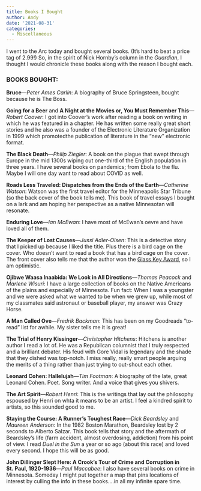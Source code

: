 ```yaml
---
title: Books I Bought
author: Andy
date: '2021-08-31'
categories:
  - Miscellaneous
---
```


I went to the Arc today and bought several books. (It's hard to beat a price tag of 2.99!) So, in the spirit of Nick Hornby's column in the *Guardian*, I thought I would chronicle these books along with the reason I bought each.  

### BOOKS BOUGHT:

**Bruce**&mdash;*Peter Ames Carlin*: A biography of Bruce Springsteen, bought because he is The Boss.

**Going for a Beer** and **A Night at the Movies or, You Must Remember This**&mdash;*Robert Coover*: I got into Coover's work after reading a book on writing in which he was featured in a chapter. He has written some really great short stories and he also was a founder of the Electronic Literature Organization in 1999 which promotedthe publication of literature in the "new" electronic format.

**The Black Death**&mdash;*Philip Ziegler*: A book on the plague that swept through Europe in the mid 1300s wiping out one-third of the English population in three years. I have several books on pandemics; from Ebola to the flu. Maybe I will one day want to read about COVID as well.

**Roads Less Traveled: Dispatches from the Ends of the Earth**&mdash;*Catherine Watson*: Watson was the first travel editor for the Minneapolis Star Tribune (so the back cover of the book tells me). This book of travel essays I bought on a lark and am hoping her perspective as a native Minnesotan will resonate.

**Enduring Love**&mdash;*Ian McEwan*: I have most of McEwan's oevre and have loved all of them.

**The Keeper of Lost Causes**&mdash;*Jussi Adler-Olsen*: This is a detective story that I picked up because I liked the title. Plus there is a bird cage on the cover. Who doesn't want to read a book that has a bird cage on the cover. The front cover also tells me that the author won the [Glass Key Award](https://en.wikipedia.org/wiki/Glass_Key_award), so I am optimistic.

**Ojibwe Waasa Inaabida: We Look in All Directions**&mdash;*Thomas Peacock* and *Marlene Wisuri*: I have a large collection of books on the Native Americans of the plains and especially of Minnesota. Fun fact: When I was a youngster and we were asked what we wanted to be when we grew up, while most of my classmates said astronaut or baseball player, my answer was Crazy Horse.

**A Man Called Ove**&mdash;*Fredrik Backman*: This has been on my Goodreads "to-read" list for awhile. My sister tells me it is great!

**The Trial of Henry Kissinger**&mdash;*Christopher Hitchens*: Hitchens is another author I read a lot of. He was a Republican columnist that I truly respected and a brilliant debater. His feud with Gore Vidal is legendary and the shade that they dished was top-notch. I miss really, really smart people arguing the merits of a thing rather than just trying to out-shout each other.

**Leonard Cohen: Hallelujah**&mdash;*Tim Footman*: A biography of the late, great Leonard Cohen. Poet. Song writer. And a voice that gives you shivers.

**The Art Spirit**&mdash;*Robert Henri*: This is the writings that lay out the philosophy espoused by Henri on whta it means to be an artist. I feel a kindred spirit to artists, so this sounded good to me.

**Staying the Course: A Runner's Toughest Race**&mdash;*Dick Beardsley* and *Maureen Anderson*: In the 1982 Boston Marathon, Beardsley lost by 2 seconds to Alberto Salzar. This book tells that story and the aftermath of Beardsley's life (farm accident, almost overdosing, addiction) from his point of view. I read *Duel in the Sun* a year or so ago (about this race) and loved every second. I hope this will be as good.

**John Dillinger Slept Here: A Crook's Tour of Crime and Corruption in St. Paul, 1920-1936**&mdash;*Paul Maccabee*: I also have several books on crime in Minnesota. Someday I might put together a map that pins locations of interest by culling the info in these books....in all my infinite spare time.






